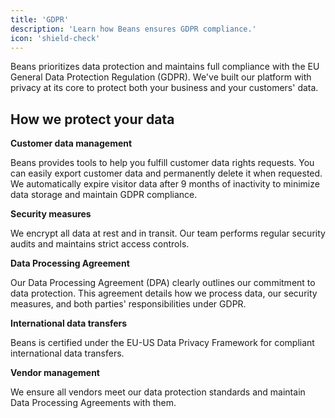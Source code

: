```yaml
---
title: 'GDPR'
description: 'Learn how Beans ensures GDPR compliance.'
icon: 'shield-check'
---
```


Beans prioritizes data protection and maintains full compliance with the EU General Data Protection Regulation (GDPR). We've built our platform with privacy at its core to protect both your business and your customers' data.

## How we protect your data

**Customer data management**

Beans provides tools to help you fulfill customer data rights requests. You can easily export customer data and permanently delete it when requested. We automatically expire visitor data after 9 months of inactivity to minimize data storage and maintain GDPR compliance.


**Security measures**

We encrypt all data at rest and in transit. Our team performs regular security audits and maintains strict access controls.


**Data Processing Agreement**

Our Data Processing Agreement (DPA) clearly outlines our commitment to data protection. This agreement details how we process data, our security measures, and both parties' responsibilities under GDPR.


**International data transfers**

Beans is certified under the EU-US Data Privacy Framework for compliant international data transfers.


**Vendor management**

We ensure all vendors meet our data protection standards and maintain Data Processing Agreements with them.

